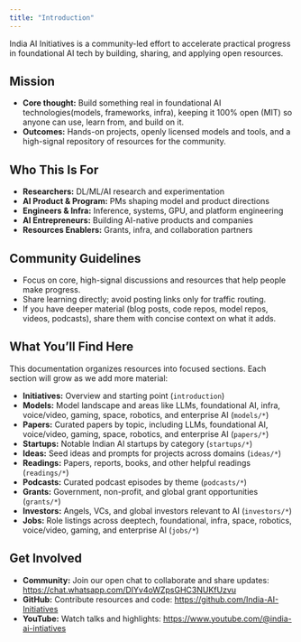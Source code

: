 ```yaml
---
title: "Introduction"
---
```


India AI Initiatives is a community-led effort to accelerate practical progress in foundational AI tech by building, sharing, and applying open resources.

## Mission

- **Core thought:** Build something real in foundational AI technologies(models, frameworks, infra), keeping it 100% open (MIT) so anyone can use, learn from, and build on it.
- **Outcomes:** Hands-on projects, openly licensed models and tools, and a high-signal repository of resources for the community.

## Who This Is For

- **Researchers:** DL/ML/AI research and experimentation
- **AI Product & Program:** PMs shaping model and product directions
- **Engineers & Infra:** Inference, systems, GPU, and platform engineering
- **AI Entrepreneurs:** Building AI-native products and companies
- **Resources Enablers:** Grants, infra, and collaboration partners

## Community Guidelines

- Focus on core, high-signal discussions and resources that help people make progress.
- Share learning directly; avoid posting links only for traffic routing.
- If you have deeper material (blog posts, code repos, model repos, videos, podcasts), share them with concise context on what it adds.

## What You’ll Find Here

This documentation organizes resources into focused sections. Each section will grow as we add more material:

- **Initiatives:** Overview and starting point (`introduction`)
- **Models:** Model landscape and areas like LLMs, foundational AI, infra, voice/video, gaming, space, robotics, and enterprise AI (`models/*`)
- **Papers:** Curated papers by topic, including LLMs, foundational AI, voice/video, gaming, space, robotics, and enterprise AI (`papers/*`)
- **Startups:** Notable Indian AI startups by category (`startups/*`)
- **Ideas:** Seed ideas and prompts for projects across domains (`ideas/*`)
- **Readings:** Papers, reports, books, and other helpful readings (`readings/*`)
- **Podcasts:** Curated podcast episodes by theme (`podcasts/*`)
- **Grants:** Government, non-profit, and global grant opportunities (`grants/*`)
- **Investors:** Angels, VCs, and global investors relevant to AI (`investors/*`)
- **Jobs:** Role listings across deeptech, foundational, infra, space, robotics, voice/video, gaming, and enterprise AI (`jobs/*`)

## Get Involved

- **Community:** Join our open chat to collaborate and share updates: https://chat.whatsapp.com/DIYv4oWZpsGHC3NUKfUzvu
- **GitHub:** Contribute resources and code: https://github.com/India-AI-Initiatives
- **YouTube:** Watch talks and highlights: https://www.youtube.com/@india-ai-intiatives


